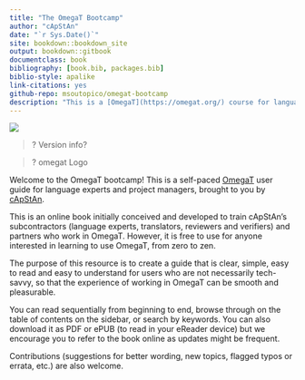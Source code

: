 ```yaml
---
title: "The OmegaT Bootcamp"
author: "cApStAn"
date: "`r Sys.Date()`"
site: bookdown::bookdown_site
output: bookdown::gitbook
documentclass: book
bibliography: [book.bib, packages.bib]
biblio-style: apalike
link-citations: yes
github-repo: msoutopico/omegat-bootcamp
description: "This is a [OmegaT](https://omegat.org/) course for language experts and project managers written using the bookdown package to write a book. The output format for this example is bookdown::gitbook."
---
```


![](images/omegat_logo.jpg)

>? Version info?

>? omegat Logo

Welcome to the OmegaT bootcamp! This is a self-paced [OmegaT](https://omegat.org/) user guide for language experts and project managers, brought to you by [cApStAn](https://www.capstan.be).

This is an online book initially conceived and developed to train cApStAn's subcontractors (language experts, translators, reviewers and verifiers) and partners who work in OmegaT. However, it is free to use for anyone interested in learning to use OmegaT, from zero to zen.

The purpose of this resource is to create a guide that is clear, simple, easy to read and easy to understand for users who are not necessarily tech-savvy, so that the experience of working in OmegaT can be smooth and pleasurable.

You can read sequentially from beginning to end, browse through on the table of contents on the sidebar, or search by keywords. You can also download it as PDF or ePUB (to read in your eReader device) but we encourage you to refer to the book online as updates might be frequent.

Contributions (suggestions for better wording, new topics, flagged typos or errata, etc.) are also welcome.
